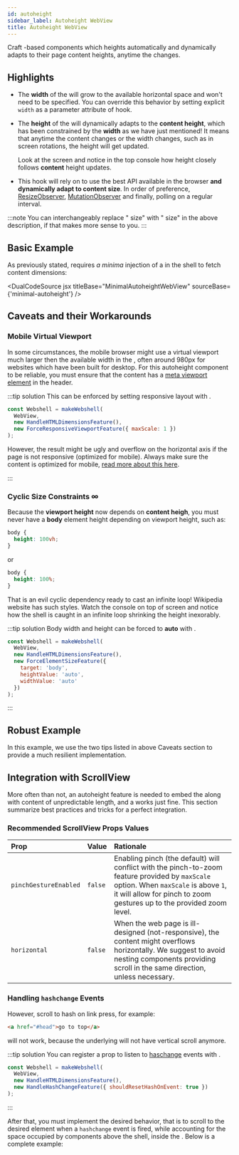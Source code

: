 ```yaml
---
id: autoheight
sidebar_label: Autoheight WebView
title: Autoheight WebView
---
```



Craft <WebView />-based components which heights automatically and dynamically adapts to their page
content heights, anytime the <Term id="DOM" /> changes.

<TryOnExpo label="Try Autoheight WebView on Expo!" />

## Highlights

<AsideShowcaseFrame url="/img/autoheight-screencast.mp4">

<APIBox reference="useAutoheight" type="function" />

- The **width** of the <Term id="viewport" /> will grow to the
  available horizontal space and won't need to be specified. You can
  override this behavior by setting explicit `width` as a
  parameter attribute of <APIReference reference="useAutoheight" type="function" /> hook.
- The **height** of the <Term id="viewport" /> will dynamically adapts to the **content height**, which has
  been constrained by the <Term id="viewport" /> **width** as we have just mentioned! It
  means that anytime the content changes or the <Term id="viewport" /> width changes,
  such as in screen rotations, the <Term id="viewport" /> height will get updated.

  Look at the screen and notice in the top console how <Term id="viewport" /> height closely follows **content** height updates.

- This hook will rely on <APIReference reference="HandleHTMLDimensionsFeature" type="variable" /> to use the best API
  available in the browser
  **and dynamically adapt <Term id="viewport" /> to content size**. In
  order of preference,
  [ResizeObserver](https://developer.mozilla.org/en-US/docs/Web/API/ResizeObserver),
  [MutationObserver](https://developer.mozilla.org/en-US/docs/Web/API/MutationObserver)
  and finally, polling on a regular interval.

</AsideShowcaseFrame>


:::note
You can interchangeably replace "<Term id="viewport" /> size" with "<WebView/>
size" in the above description, if that makes more sense to you.
:::

<!-- :::note
Read [Overcoming the Autoheight WebView
Challenge](/blog/2020/09/15/overcoming-the-autoheight-webview-challenge) to demystify all the magic behind this hook.
::: -->

## Basic Example

As previously stated, <APIReference reference="useAutoheight" type="function" />
requires _a minima_ injection of a <APIReference reference="HandleHTMLDimensionsFeature" type="variable" /> in the shell to fetch content dimensions:

<DualCodeSource
  jsx
  titleBase="MinimalAutoheightWebView"
  sourceBase={'minimal-autoheight'}
/>

## Caveats and their Workarounds

### Mobile Virtual Viewport

In some circumstances, the mobile browser might use a virtual
viewport much larger then the available width in the <WebView />, often
around 980px for websites which have been built for desktop. For
this autoheight component to be reliable, you must ensure that the
content has a [meta viewport element](https://www.w3schools.com/css/css_rwd_viewport.asp)
in the header.

:::tip solution
This can be enforced by setting responsive layout with <APIReference reference="ForceResponsiveViewportFeature" type="variable" />.

```js {4}
const Webshell = makeWebshell(
  WebView,
  new HandleHTMLDimensionsFeature(),
  new ForceResponsiveViewportFeature({ maxScale: 1 })
);
```

However, the result might be ugly and overflow on the horizontal axis if the page is not responsive (optimized for mobile).
Always make sure the content is optimized for mobile, [read more about this here](https://developers.google.com/search/mobile-sites/mobile-seo/responsive-design).

:::

### Cyclic Size Constraints &infin;

<AsideShowcaseFrame url="/img/autoheight-regression-screencast.mp4">


Because the **viewport height** now depends on **content heigh**, you must never have a **body** element
height depending on viewport height, such as:

```css title="evil.css"
body {
  height: 100vh;
}
```

<div
  className="margin-bottom--md"
  style={{ textAlign: 'center', fontStyle: 'italic' }}>
  or
</div>

```css title="evil.css"
body {
  height: 100%;
}
```

That is an evil cyclic dependency ready to cast an infinite loop!
Wikipedia website has such styles. Watch the console on top of screen and
notice how the shell is caught in an infinite loop shrinking the height
inexorably.

</AsideShowcaseFrame>


:::tip solution
Body width and height can be forced to
**auto** with <APIReference reference="ForceElementSizeFeature" type="variable" />.

```js {4,5,6,7}
const Webshell = makeWebshell(
  WebView,
  new HandleHTMLDimensionsFeature(),
  new ForceElementSizeFeature({
    target: 'body',
    heightValue: 'auto',
    widthValue: 'auto'
  })
);
```

:::

## Robust Example

In this example, we use the two tips listed in above Caveats section to provide a much resilient implementation.

<DualCodeSource
  jsx
  titleBase="ResilientAutoheightWebView"
  sourceBase="resilient-autoheight"
/>

## Integration with ScrollView

More often than not, an autoheight feature is needed to embed the <WebView /> along with
content of unpredictable length, and a <ReactReference name="ScrollView" type="class" /> works just fine.
This section summarize best practices and tricks for a perfect integration.

### Recommended ScrollView Props Values

| Prop                  | Value   | Rationale                                                                                                                                                                                                                                                                                  |
| :-------------------- | :------ | :----------------------------------------------------------------------------------------------------------------------------------------------------------------------------------------------------------------------------------------------------------------------------------------- |
| `pinchGestureEnabled` | `false` | Enabling pinch (the default) will conflict with the pinch-to-zoom feature provided by <APIReference reference="ForceResponsiveViewportFeature" type="variable" /> `maxScale` option. When `maxScale` is above `1`, it will allow for pinch to zoom gestures up to the provided zoom level. |
| `horizontal`          | `false` | When the web page is ill-designed (not-responsive), the content might overflows horizontally. We suggest to avoid nesting components providing scroll in the same direction, unless necessary.                                                                                             |

### Handling `hashchange` Events

However, scroll to hash on link press, for example:

```html
<a href="#head">go to top</a>
```

will not work, because the underlying <WebView /> will not have vertical scroll anymore.

:::tip solution
You can register a prop to listen to [haschange](https://developer.mozilla.org/en-US/docs/Web/API/Window/hashchange_event) events with <APIReference reference="HandleHashChangeFeature" type="variable" />.

```jsx {4}
const Webshell = makeWebshell(
  WebView,
  new HandleHTMLDimensionsFeature(),
  new HandleHashChangeFeature({ shouldResetHashOnEvent: true })
);
```

:::

After that, you must implement the desired behavior, that is to scroll to the
desired <Term id="DOM" /> element when a `hashchange` event is fired, while accounting for the space
occupied by components above the shell, inside the <ReactReference name="ScrollView" type="class" />. Below is a complete
example:

<DualCodeSource
  jsx
  sourceBase="scrollview"
  titleBase="AutoheightWebViewInScrollView"
/>
